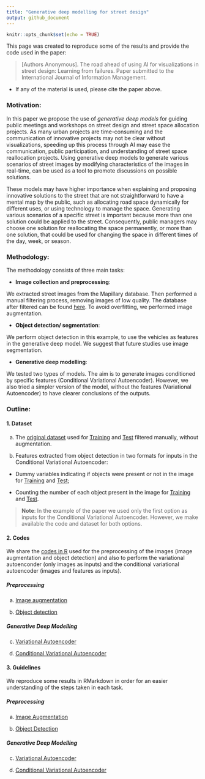 ```yaml
---
title: "Generative deep modelling for street design"
output: github_document
---
```


```r
knitr::opts_chunk$set(echo = TRUE)
```

This page was created to reproduce some of the results and provide the code used in the paper: 

>[Authors Anonymous]. The road ahead of using AI for visualizations in street design: Learning from failures. Paper submitted to the International Journal of Information Management. 

* If any of the material is used, please cite the paper above. 

### Motivation:  

In this paper we propose the use of _generative deep models_ for guiding public meetings and workshops on street design and street space allocation projects. As many urban projects are time-consuming and the communication of innovative projects may not be clear without visualizations, speeding up this process through AI may ease the communication, public participation, and understanding of street space reallocation projects. Using generative deep models to generate various scenarios of street images by modifying characteristics of the images in real-time, can be used as a tool to promote discussions on possible solutions. 

These models may have higher importance when explaining and proposing innovative solutions to the street that are not straightforward to have a mental map by the public, such as allocating road space dynamically for different uses, or using technology to manage the space. Generating various scenarios of a specific street is important because more than one solution could be applied to the street. Consequently, public managers may choose one solution for reallocating the space permanently, or more than one solution, that could be used for changing the space in different times of the day, week, or season. 

### Methodology: 

The methodology consists of three main tasks: 

* **Image collection and preprocessing**: 

We extracted street images from the Mapillary database. Then performed a manual filtering process, removing images of low quality. The database after filtered can be found [here](Database/Images/). To avoid overfitting, we performed image augmentation. 

* **Object detection/ segmentation**: 

We perform object detection in this example, to use the vehicles as features in the generative deep model. We suggest that future studies use image segmentation.  

* **Generative deep modelling**: 

We tested two types of models. The aim is to generate images conditioned by specific features (Conditional Variational Autoencoder). However, we also tried a simpler version of the model, without the features (Variational Autoencoder) to have clearer conclusions of the outputs. 

### Outline:

#### 1. Dataset

a) The [original dataset](Dataset/Images/) used for [Training](Dataset/Images/Train_filtered/) and [Test](Dataset/Images/Test_filtered/) filtered manually, without augmentation.

b) Features extracted from object detection in two formats for inputs in the Conditional Variational Autoencoder: 

* Dummy variables indicating if objects were present or not in the image for [Training](Dataset/Features/Features_Dummy_Train/) and [Test](Dataset/Features/Features_Dummy_Test/); 

* Counting the number of each object present in the image for [Training](Dataset/Features/Features_Class_Train/) and [Test](Dataset/Features/Features_Class_Test). 

>**Note**: In the example of the paper we used only the first option as inputs for the Conditional Variational Autoencoder. However, we make available the code and dataset for both options. 

#### 2. Codes

We share the [codes in R](Codes/) used for the preprocessing of the images (image augmentation and object detection) and also to perform the variational autoenconder (only images as inputs) and the conditional variational autoencoder (images and features as inputs). 

##### Preprocessing 

a. [Image augmentation](Codes/Image_Augmentation.R)

b. [Object detection](Codes/Object_Detection.R)

##### Generative Deep Modelling

c. [Variational Autoencoder](Codes/VAE_StreetDesign.R)

d. [Conditional Variational Autoencoder](Codes/CVAE_StreetDesign.R)


#### 3. Guidelines

We reproduce some results in RMarkdown in order for an easier understanding of the steps taken in each task. 

##### Preprocessing 

a. [Image Augmentation](Image_Augmentation.md)

b. [Object Detection](Object_Detection.md)

##### Generative Deep Modelling

c. [Variational Autoencoder](VAE.md)

d. [Conditional Variational Autoencoder](CVAE.md)

